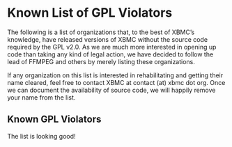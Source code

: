 
<MetadataHeader title="GPL Violators" />

# Known List of GPL Violators

The following is a list of organizations that, to the best of XBMC’s knowledge, have released versions of XBMC without the source code required by the GPL v2.0. As we are much more interested in opening up code than taking any kind of legal action, we have decided to follow the lead of FFMPEG and others by merely listing these organizations.

If any organization on this list is interested in rehabilitating and getting their name cleared, feel free to contact XBMC at contact (at) xbmc dot org. Once we can document the availability of source code, we will happily remove your name from the list.

## Known GPL Violators

The list is looking good!
